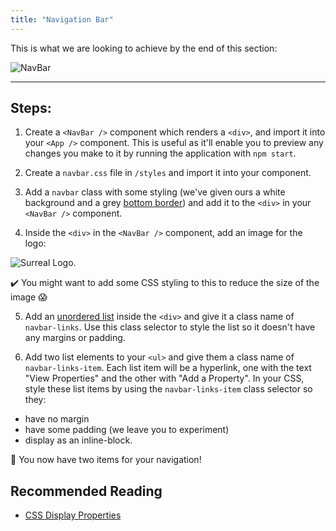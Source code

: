 ```yaml
---
title: "Navigation Bar"
---
```


This is what we are looking to achieve by the end of this section:

![NavBar](https://s3.eu-west-2.amazonaws.com/mcrcodes/course/surreal-estate/nav-bar.png)

-------------------------------

## Steps:

1. Create a `<NavBar />` component which renders a `<div>`, and import it into your `<App />` component. This is useful as it'll enable you to preview any changes you make to it by running the application with `npm start`.

2. Create a `navbar.css` file in `/styles` and import it into your component.

3. Add a `navbar` class with some styling (we've given ours a white background and a grey [bottom border](https://www.w3schools.com/cssref/pr_border-bottom.asp)) and add it to the `<div>` in your `<NavBar />` component.

4. Inside the `<div>` in the `<NavBar />` component, add an image for the logo:

![Surreal Logo](https://mcrcodes.s3.eu-west-2.amazonaws.com/course/surreal-estate/logo.png). 

✔️ You might want to add some CSS styling to this to reduce the size of the image 😱

5.  Add an [unordered list](https://developer.mozilla.org/en-US/docs/Web/HTML/Element/ul) inside the `<div>` and give it a class name of `navbar-links`. Use this class selector to style the list so it doesn't have any margins or padding. 

6. Add two list elements to your `<ul>` and give them a class name of `navbar-links-item`. Each list item will be a hyperlink, one with the text "View Properties" and the other with "Add a Property". In your CSS, style these list items by using the `navbar-links-item` class selector so they:
  * have no margin 
  * have some padding (we leave you to experiment)
  * display as an inline-block.

👏 You now have two items for your navigation!  

## Recommended Reading

* [CSS Display Properties](https://medium.com/@DaphneWatson/css-display-properties-block-inline-and-inline-block-how-to-tell-the-difference-7d3a1e6e3051)